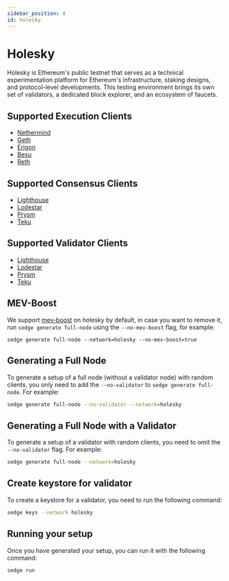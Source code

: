 ```yaml
---
sidebar_position: 4
id: holesky
---
```


# Holesky

Holesky is Ethereum's public testnet that serves as a technical experimentation platform for Ethereum's infrastructure, staking designs, and protocol-level developments. This testing environment brings its own set of validators, a dedicated block explorer, and an ecosystem of faucets.

## Supported Execution Clients
- [Nethermind](https://docs.nethermind.io/)
- [Geth](https://geth.ethereum.org/docs/)
- [Erigon](https://github.com/ledgerwatch/erigon)
- [Besu](https://besu.hyperledger.org/en/stable/)
- [Reth](https://paradigmxyz.github.io/reth/)

## Supported Consensus Clients
- [Lighthouse](https://lighthouse-book.sigmaprime.io/)
- [Lodestar](https://chainsafe.github.io/lodestar/)
- [Prysm](https://docs.prylabs.network/docs/getting-started/)
- [Teku](https://docs.teku.consensys.net/en/latest/)

## Supported Validator Clients
- [Lighthouse](https://lighthouse-book.sigmaprime.io/)
- [Lodestar](https://chainsafe.github.io/lodestar/)
- [Prysm](https://docs.prylabs.network/docs/getting-started/)
- [Teku](https://docs.teku.consensys.net/en/latest/)

## MEV-Boost

We support [mev-boost](https://github.com/flashbots/mev-boost) on holesky by default, in case you want to remove it,
run `sedge generate full-node` using the `--no-mev-boost` flag, for example:

```
sedge generate full-node --network=holesky --no-mev-boost=true
```

## Generating a Full Node

To generate a setup of a full node (without a validator node) with random clients, you only need to add the `--no-validator` to `sedge generate full-node`. For example:

```bash
sedge generate full-node --no-validator --network=holesky
```

## Generating a Full Node with a Validator

To generate a setup of a validator with random clients, you need to omit the `--no-validator` flag. For example:

```bash
sedge generate full-node --network=holesky
```

## Create keystore for validator

To create a keystore for a validator, you need to run the following command:

```bash
sedge keys --network holesky
```

## Running your setup

Once you have generated your setup, you can run it with the following command:

```
sedge run
```
